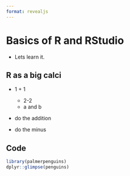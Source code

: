 ```yaml
---
format: revealjs
---
```


# Basics of R and RStudio

- Lets learn it.

## R as a big calci

- 1 + 1
  - 2-2
  - a and b

- do the addition

- do the minus

## Code

```r
library(palmerpenguins)
dplyr::glimpse(penguins)
```

